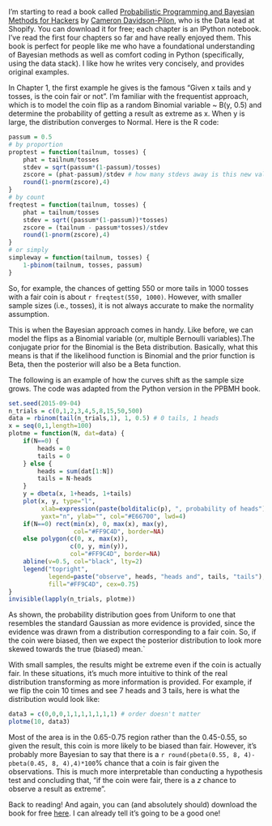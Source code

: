 I'm starting to read a book called [Probabilistic Programming and Bayesian Methods for Hackers](https://github.com/CamDavidsonPilon/Probabilistic-Programming-and-Bayesian-Methods-for-Hackers) by [Cameron Davidson-Pilon](https://twitter.com/Cmrn_DP), who is the Data lead at Shopify. You can download it for free; each chapter is an IPython notebook. I've read the first four chapters so far and have really enjoyed them. This book is perfect for people like me who have a foundational understanding of Bayesian methods as well as comfort coding in Python (specifically, using the data stack). I like how he writes very concisely, and provides original examples. 

In Chapter 1, the first example he gives is the famous "Given x tails and y tosses, is the coin fair or not". I'm familiar with the frequentist approach, which is to model the coin flip as a random Binomial variable ~ B(y, 0.5) and determine the probability of getting a result as extreme as x. When y is large, the distribution converges to Normal. Here is the R code: 

```r
passum = 0.5
# by proportion
proptest = function(tailnum, tosses) {
	phat = tailnum/tosses
	stdev = sqrt(passum*(1-passum)/tosses)
	zscore = (phat-passum)/stdev # how many stdevs away is this new value 
	round(1-pnorm(zscore),4)
}  
# by count
freqtest = function(tailnum, tosses) {
	phat = tailnum/tosses
	stdev = sqrt((passum*(1-passum))*tosses)
	zscore = (tailnum - passum*tosses)/stdev
	round(1-pnorm(zscore),4)
}
# or simply
simpleway = function(tailnum, tosses) {
	1-pbinom(tailnum, tosses, passum)	
}
``` 
So, for example, the chances of getting 550 or more tails in 1000 tosses with a fair coin is about `r freqtest(550, 1000)`. However, with smaller sample sizes (i.e., tosses), it is not always accurate to make the normality assumption. 

This is when the Bayesian approach comes in handy. Like before, we can model the flips as a Binomial variable (or, multiple Bernoulli variables).The conjugate prior for the Binomial is the Beta distribution. Basically, what this means is that if the likelihood function is Binomial and the prior function is Beta, then the posterior will also be a Beta function. 

The following is an example of how the curves shift as the sample size grows. The code was adapted from the Python version in the PPBMH book. 

```r
set.seed(2015-09-04)
n_trials = c(0,1,2,3,4,5,8,15,50,500)
data = rbinom(tail(n_trials,1), 1, 0.5) # 0 tails, 1 heads
x = seq(0,1,length=100)
plotme = function(N, dat=data) {
    if(N==0) { 
        heads = 0 
        tails = 0
    } else { 
        heads = sum(dat[1:N])
        tails = N-heads
    }
    y = dbeta(x, 1+heads, 1+tails)
    plot(x, y, type="l", 
         xlab=expression(paste(bolditalic(p), ", probability of heads")), 
         yaxt="n", ylab="", col="#E66700", lwd=4)
    if(N==0) rect(min(x), 0, max(x), max(y), 
                  col="#FF9C4D", border=NA)
    else polygon(c(0, x, max(x)), 
                 c(0, y, min(y)), 
                 col="#FF9C4D", border=NA)
    abline(v=0.5, col="black", lty=2)
    legend("topright", 
           legend=paste("observe", heads, "heads and", tails, "tails"),
           fill="#FF9C4D", cex=0.75)
}
invisible(lapply(n_trials, plotme))
```

As shown, the probability distribution goes from Uniform to one that resembles the standard Gaussian as more evidence is provided, since the evidence was drawn from a distribution corresponding to a fair coin. So, if the coin were biased, then we expect the posterior distribution to look more skewed towards the true (biased) mean.`

With small samples, the results might be extreme even if the coin is actually fair. In these situations, it's much more intuitive to think of the real distribution transforming as more information is provided. For example, if we flip the coin 10 times and see 7 heads and 3 tails, here is what the distribution would look like: 

```r
data3 = c(0,0,0,1,1,1,1,1,1,1) # order doesn't matter 
plotme(10, data3)
```

Most of the area is in the 0.65-0.75 region rather than the 0.45-0.55, so given the result, this coin is more likely to be biased than fair. However, it's probably more Bayesian to say that there is a `r round(pbeta(0.55, 8, 4)-pbeta(0.45, 8, 4),4)*100`% chance that a coin is fair given the observations. This is much more interpretable than conducting a hypothesis test and concluding that, "if the coin were fair, there is a *z* chance to observe a result as extreme".

Back to reading! And again, you can (and absolutely should) download the book for free [here](https://github.com/CamDavidsonPilon/Probabilistic-Programming-and-Bayesian-Methods-for-Hackers). I can already tell it's going to be a good one!


